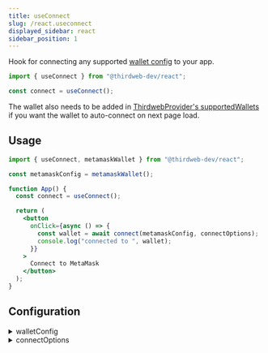 ```yaml
---
title: useConnect
slug: /react.useconnect
displayed_sidebar: react
sidebar_position: 1
---
```


Hook for connecting any supported [wallet config](/react/connecting-wallets) to your app.

```jsx
import { useConnect } from "@thirdweb-dev/react";

const connect = useConnect();
```

The wallet also needs to be added in [ThirdwebProvider's supportedWallets](/react/react.thirdwebprovider#supportedwallets-optional) if you want the wallet to auto-connect on next page load.

## Usage

```jsx
import { useConnect, metamaskWallet } from "@thirdweb-dev/react";

const metamaskConfig = metamaskWallet();

function App() {
  const connect = useConnect();

  return (
    <button
      onClick={async () => {
        const wallet = await connect(metamaskConfig, connectOptions);
        console.log("connected to ", wallet);
      }}
    >
      Connect to MetaMask
    </button>
  );
}
```

## Configuration

<details>
  <summary>walletConfig </summary>
  <div>

The wallet to connect to your app with.

Must be of type `WalletConfig`.

[Learn more about the available wallet options](/react/connecting-wallets).

</div>
</details>

<details>
  <summary>connectOptions </summary>
  <div>

`connectOptions` depends on the wallet you are connecting.

If you are using typescript, `connect` will automatically infer the type of `connectOptions` based on the `walletConfig` you pass in.

</div>
</details>
